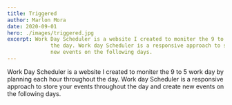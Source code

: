 ```yaml
---
title: Triggered
author: Marlon Mora
date: 2020-09-01
hero: ./images/triggered.jpg
excerpt: Work Day Scheduler is a website I created to moniter the 9 to 5 work day by planning each hour throughout
              the day. Work day Scheduler is a responsive approach to store your events throughout the day and create
              new events on the following days.
---
```


Work Day Scheduler is a website I created to moniter the 9 to 5 work day by planning each hour throughout
              the day. Work day Scheduler is a responsive approach to store your events throughout the day and create
              new events on the following days.